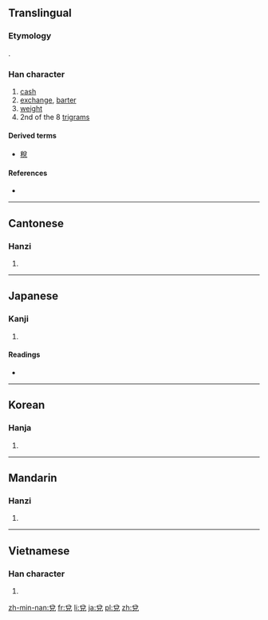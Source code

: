 {{also|兑}}
==Translingual==
{{Hani-forms|[[兑]]|兌}}

===Etymology===
{{Han compound|八|兄|ls=ic}}.

===Han character===
{{Han char|rn=10|rad=儿|as=05|sn=7|four=8021<sub>6</sub>|canj=金口竹山 (CRHU)}}

# [[cash]]
# [[exchange]], [[barter]]
# [[weight]]
# 2nd of the 8 [[w:Ba Gua|trigrams]]

====Derived terms====
* [[稅]]

====References====
* {{Han ref|kx=0124.210|dkj=01356|dj=0264.010|hdz=10271.010|uh=514C|ud=20812|bh=A749|bd=42825}}

----

==Cantonese==

===Hanzi===
{{yue-hanzi|jyut=|y=deui3|sim=兑}}

# {{defn|lang=yue|sort=儿05}}

----

==Japanese==

===Kanji===
{{ja-kanji|grade=|rs=儿05}}

# {{defn|lang=ja|sort=儿05}}

====Readings====
* {{ja-readings|on=[[だ]] (da), [[たい]] (tai), [[えい]] (ei)|kun=[[よろこぶ]] (yorokobu)}}

----

==Korean==

===Hanja===
{{ko-hanja|hangeul=[[태]], [[예]]|rv=tae, ye|mr=t'ae, ye}}

# {{defn|lang=ko|sort=儿05}}

----

==Mandarin==

===Hanzi===
{{cmn-hanzi|sim=兑|pin=[[duì]] ([[dui4]])|wg=tui<sup>4</sup>}}

# {{defn|lang=cmn|sort=儿05}}

----

==Vietnamese==

===Han character===
{{vi-hantu|[[đoái]]|rs=儿05}}

# {{defn|lang=vi|sort=儿05}}

[[zh-min-nan:兌]]
[[fr:兌]]
[[li:兌]]
[[ja:兌]]
[[pl:兌]]
[[zh:兌]]